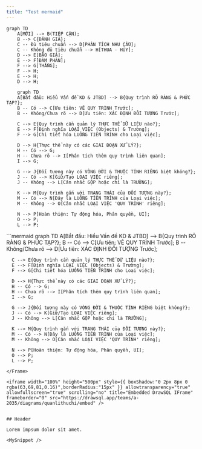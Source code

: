 ```yaml
---
title: "Test mermaid"
---
```


```mermaid
graph TD
    A[MỚI] --> B(TIẾP CẬN);
    B --> C{ĐÁNH GIÁ};
    C -- Đủ tiêu chuẩn --> D[PHÂN TÍCH NHU CẦU];
    C -- Không đủ tiêu chuẩn --> H[THUA - HỦY];
    D --> E[BÁO GIÁ];
    E --> F[ĐÀM PHÁN];
    F --> G[THẮNG];
    F --> H;
    E --> H;
    D --> H;
```

```mermaid
    graph TD
    A[Bắt đầu: Hiểu Vấn đề KD & JTBD] --> B{Quy trình RÕ RÀNG & PHỨC TẠP?};
    B -- Có --> C[Ưu tiên: VẼ QUY TRÌNH Trước];
    B -- Không/Chưa rõ --> D[Ưu tiên: XÁC ĐỊNH ĐỐI TƯỢNG Trước];

    C --> E{Quy trình cần quản lý THỰC THỂ DỮ LIỆU nào?};
    E --> F[Định nghĩa LOẠI VIỆC (Objects) & Trường];
    F --> G[Chi tiết hóa LUỒNG TIẾN TRÌNH cho Loại việc];

    D --> H{Thực thể này có các GIAI ĐOẠN XỬ LÝ?};
    H -- Có --> G;
    H -- Chưa rõ --> I[Phân tích thêm quy trình liên quan];
    I --> G;

    G --> J{Đối tượng này có VÒNG ĐỜI & THUỘC TÍNH RIÊNG biệt không?};
    J -- Có --> K[Giữ/Tạo LOẠI VIỆC riêng];
    J -- Không --> L[Cân nhắc GỘP hoặc chỉ là TRƯỜNG];

    K --> M{Quy trình gắn với TRẠNG THÁI của ĐỐI TƯỢNG này?};
    M -- Có --> N[Đây là LUỒNG TIẾN TRÌNH của Loại việc];
    M -- Không --> O[Cân nhắc LOẠI VIỆC 'QUY TRÌNH' riêng];

    N --> P[Hoàn thiện: Tự động hóa, Phân quyền, UI];
    O --> P;
    L --> P;
```

<Frame>
  ```mermaid
  graph TD
      A[Bắt đầu: Hiểu Vấn đề KD & JTBD] --> B{Quy trình RÕ RÀNG & PHỨC TẠP?};
      B -- Có --> C[Ưu tiên: VẼ QUY TRÌNH Trước];
      B -- Không/Chưa rõ --> D[Ưu tiên: XÁC ĐỊNH ĐỐI TƯỢNG Trước];
  
      C --> E{Quy trình cần quản lý THỰC THỂ DỮ LIỆU nào?};
      E --> F[Định nghĩa LOẠI VIỆC (Objects) & Trường];
      F --> G[Chi tiết hóa LUỒNG TIẾN TRÌNH cho Loại việc];
  
      D --> H{Thực thể này có các GIAI ĐOẠN XỬ LÝ?};
      H -- Có --> G;
      H -- Chưa rõ --> I[Phân tích thêm quy trình liên quan];
      I --> G;
  
      G --> J{Đối tượng này có VÒNG ĐỜI & THUỘC TÍNH RIÊNG biệt không?};
      J -- Có --> K[Giữ/Tạo LOẠI VIỆC riêng];
      J -- Không --> L[Cân nhắc GỘP hoặc chỉ là TRƯỜNG];
  
      K --> M{Quy trình gắn với TRẠNG THÁI của ĐỐI TƯỢNG này?};
      M -- Có --> N[Đây là LUỒNG TIẾN TRÌNH của Loại việc];
      M -- Không --> O[Cân nhắc LOẠI VIỆC 'QUY TRÌNH' riêng];
  
      N --> P[Hoàn thiện: Tự động hóa, Phân quyền, UI];
      O --> P;
      L --> P;
  ```
</Frame>

<iframe width="100%" height="500px" style={{ boxShadow:"0 2px 8px 0 rgba(63,69,81,0.16)",borderRadius:"15px" }} allowtransparency="true" allowfullscreen="true" scrolling="no" title="Embedded DrawSQL IFrame" frameborder="0" src="https://drawsql.app/teams/a-2035/diagrams/quanlithuchi/embed" />


## Header

Lorem impsum dolor sit amet.

<MySnippet />